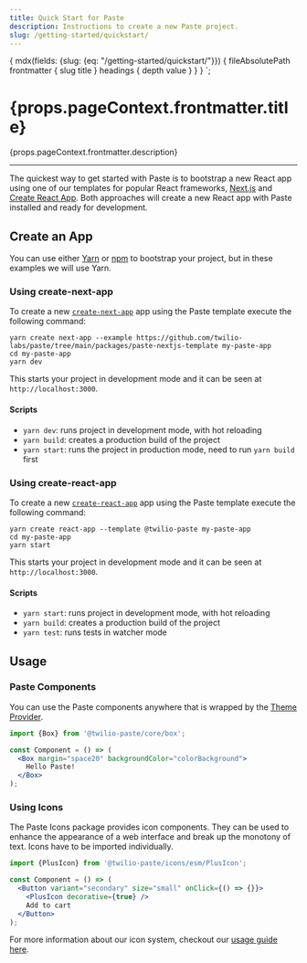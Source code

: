 ```yaml
---
title: Quick Start for Paste
description: Instructions to create a new Paste project.
slug: /getting-started/quickstart/
---
```



  {
    mdx(fields: {slug: {eq: "/getting-started/quickstart/"}}) {
      fileAbsolutePath
      frontmatter {
        slug
        title
      }
      headings {
        depth
        value
      }
    }
  }
`;

<content>

<h1>{props.pageContext.frontmatter.title}</h1>

<Paragraph>{props.pageContext.frontmatter.description}</Paragraph>

</content>

---

<contentwrapper>

<PageAside data={props.data.mdx} />

<content>

The quickest way to get started with Paste is to bootstrap a new React app using one of our templates for popular React frameworks, [Next.js](https://nextjs.org/) and [Create React App](https://create-react-app.dev/). Both approaches will create a new React app with Paste installed and ready for development.

## Create an App

You can use either [Yarn](https://yarnpkg.com/lang/en/docs/cli/create/) or [npm](https://docs.npmjs.com/cli/init) to bootstrap your project, but in these examples we will use Yarn.

### Using create-next-app

To create a new [`create-next-app`](https://github.com/vercel/next.js/tree/canary/packages/create-next-app) app using the Paste template execute the following command:

```shell
yarn create next-app --example https://github.com/twilio-labs/paste/tree/main/packages/paste-nextjs-template my-paste-app
cd my-paste-app
yarn dev
```

This starts your project in development mode and it can be seen at `http://localhost:3000`.

#### Scripts

- `yarn dev`: runs project in development mode, with hot reloading
- `yarn build`: creates a production build of the project
- `yarn start`: runs the project in production mode, need to run `yarn build` first

### Using create-react-app

To create a new [`create-react-app`](https://create-react-app.dev/) app using the Paste template execute the following command:

```shell
yarn create react-app --template @twilio-paste my-paste-app
cd my-paste-app
yarn start
```

This starts your project in development mode and it can be seen at `http://localhost:3000`.

#### Scripts

- `yarn start`: runs project in development mode, with hot reloading
- `yarn build`: creates a production build of the project
- `yarn test`: runs tests in watcher mode

## Usage

### Paste Components

You can use the Paste components anywhere that is wrapped by the [Theme Provider](#setting-up-the-theme-provider).

```jsx
import {Box} from '@twilio-paste/core/box';

const Component = () => (
  <Box margin="space20" backgroundColor="colorBackground">
    Hello Paste!
  </Box>
);
```

### Using Icons

The Paste Icons package provides icon components. They can be used to enhance the appearance of a web interface and break
up the monotony of text. Icons have to be imported individually.

```jsx
import {PlusIcon} from '@twilio-paste/icons/esm/PlusIcon';

const Component = () => (
  <Button variant="secondary" size="small" onClick={() => {}}>
    <PlusIcon decorative={true} />
    Add to cart
  </Button>
);
```

For more information about our icon system, checkout our [usage guide here](/icons/usage-guidelines).

</content>

</contentwrapper>
